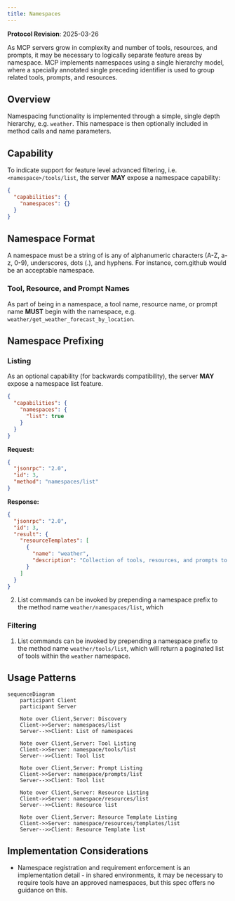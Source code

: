 ```yaml
---
title: Namespaces
---
```


<Info>**Protocol Revision**: 2025-03-26</Info>

As MCP servers grow in complexity and number of tools, resources, and prompts, it may
be necessary to logically separate feature areas by namespace. MCP implements namespaces
using a single hierarchy model, where a specially annotated single preceding identifier is used to group related tools,
prompts, and resources.

## Overview

Namespacing functionality is implemented through a simple, single depth hierarchy, e.g. `weather`.
This namespace is then optionally included in method calls and name parameters.

## Capability
To indicate support for feature level advanced filtering, i.e. `<namespace>/tools/list`, the server **MAY** expose a
namespace capability:
```json
{
  "capabilities": {
    "namespaces": {}
  }
}
```

## Namespace Format
A namespace must be a string of is any of alphanumeric characters (A-Z, a-z, 0-9), underscores, dots (.), and hyphens.
For instance, com.github would be an acceptable namespace.

### Tool, Resource, and Prompt Names
As part of being in a namespace, a tool name, resource name, or prompt name **MUST** begin with the namespace, e.g.
`weather/get_weather_forecast_by_location`.

## Namespace Prefixing

### Listing

As an optional capability (for backwards compatibility), the server **MAY** expose a namespace list feature.

```json
{
  "capabilities": {
    "namespaces": {
      "list": true
    }
  }
}
```

**Request:**

```json
{
  "jsonrpc": "2.0",
  "id": 3,
  "method": "namespaces/list"
}
```

**Response:**

```json
{
  "jsonrpc": "2.0",
  "id": 3,
  "result": {
    "resourceTemplates": [
      {
        "name": "weather",
        "description": "Collection of tools, resources, and prompts to help with weather based queries. Includes tools to retrieve current weather by location, weather forecasts by location, and more."
      }
    ]
  }
}
```


2. List commands can be invoked by prepending a namespace prefix to the method name `weather/namespaces/list`, which

### Filtering
1. List commands can be invoked by prepending a namespace prefix to the method name `weather/tools/list`, which will
return a paginated list of tools within the `weather` namespace.

## Usage Patterns

```mermaid
sequenceDiagram
    participant Client
    participant Server

    Note over Client,Server: Discovery
    Client->>Server: namespaces/list
    Server-->>Client: List of namespaces

    Note over Client,Server: Tool Listing
    Client->>Server: namespace/tools/list
    Server-->>Client: Tool list

    Note over Client,Server: Prompt Listing
    Client->>Server: namespace/prompts/list
    Server-->>Client: Tool list

    Note over Client,Server: Resource Listing
    Client->>Server: namespace/resources/list
    Server-->>Client: Resource list

    Note over Client,Server: Resource Template Listing
    Client->>Server: namespace/resources/templates/list
    Server-->>Client: Resource Template list
```

## Implementation Considerations
- Namespace registration and requirement enforcement is an implementation detail - in shared environments, it may be
necessary to require tools have an approved namespaces, but this spec offers no guidance on this.
